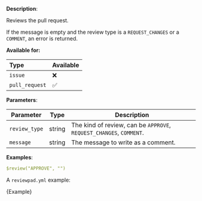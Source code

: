 
**Description**:

Reviews the pull request.

If the message is empty and the review type is a `REQUEST_CHANGES` or a `COMMENT`, an error is returned.

**Available for:**

| Type           | Available |
| :------------- | :-------- |
| `issue`        | ❌        |
| `pull_request` | ✅        |

**Parameters**:

| Parameter    | Type   | Description                                                         |
| ------------ | ------ | ------------------------------------------------------------------- |
| `review_type`| string | The kind of review, can be `APPROVE`, `REQUEST_CHANGES`, `COMMENT`. |
| `message`    | string | The message to write as a comment.                                  |

**Examples**:

```yml
$review("APPROVE", "")
```

A `reviewpad.yml` example:

<CodeBlock language="yml">{Example}</CodeBlock>
